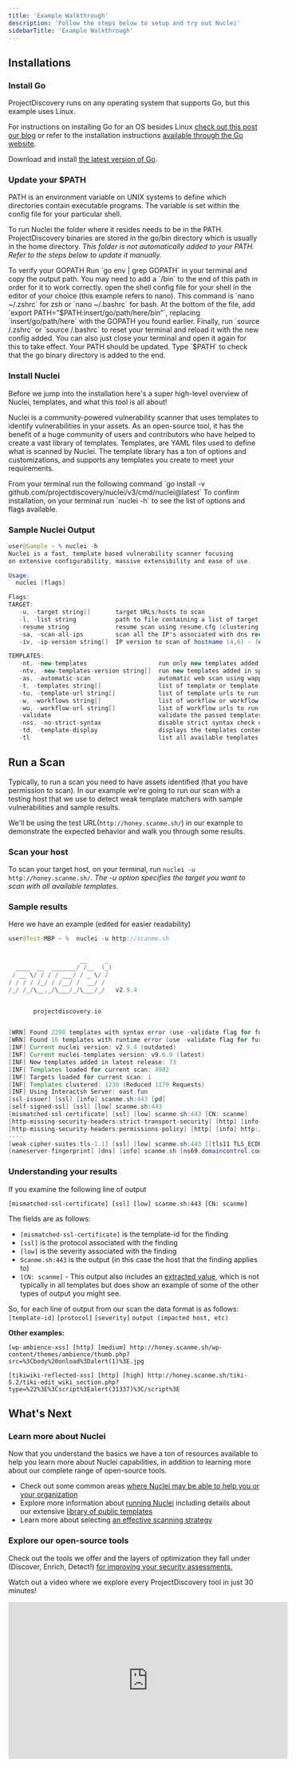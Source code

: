 ```yaml
---
title: 'Example Walkthrough'
description: 'Follow the steps below to setup and try out Nuclei'
sidebarTitle: 'Example Walkthrough'
---
```


## Installations

### Install Go

ProjectDiscovery runs on any operating system that supports Go, but this example uses Linux. 

For instructions on installing Go for an OS besides Linux [check out this post our blog](https://blog.projectdiscovery.io/getting-started-with-projectdiscovery-in-linux-and-windows/) 
or refer to the installation instructions [available through the Go website](https://go.dev/doc/install).

Download and install [the latest version of Go](https://go.dev/doc/install). 

### Update your $PATH

PATH is an environment variable on UNIX systems to define which directories contain executable programs. 
The variable is set within the config file for your particular shell.

To run Nuclei the folder where it resides needs to be in the PATH. ProjectDiscovery binaries are stored in the go/bin directory which is usually in the home directory. 
_This folder is not automatically added to your PATH. Refer to the steps below to update it manually._

<Steps>
  <Step title="Verify your GOPATH">
    To verify your GOPATH Run `go env | grep GOPATH` in your terminal and copy the output path. 
    You may need to add a `/bin` to the end of this path in order for it to work correctly. 
  </Step>
  <Step title="Open your shell config file">
    open the shell config file for your shell in the editor of your choice (this example refers to nano). This command is `nano ~/.zshrc` for zsh or `nano ~/.bashrc` for bash. 
    At the bottom of the file, add `export PATH=”$PATH:insert/go/path/here/bin”`, replacing `insert/go/path/here` with the GOPATH you found earlier.
  </Step>
  <Step title="Reset your terminal">
    Finally, run `source /.zshrc` or `source /.bashrc` to reset your terminal and reload it with the new config added. 
    You can also just close your terminal and open it again for this to take effect.
  </Step>
  <Step title="Verify your updated PATH">
    Your PATH should be updated. 
    Type `$PATH` to check that the go binary directory is added to the end.
  </Step>
</Steps>

### Install Nuclei

Before we jump into the installation here's a super high-level overview of Nuclei, templates, and what this tool is all about!

Nuclei is a community-powered vulnerability scanner that uses templates to identify vulnerabilities in your assets. 
As an open-source tool, it has the benefit of a huge community of users and contributors who have helped to create a vast library of templates. 
Templates, are YAML files used to define what is scanned by Nuclei. The template library has a ton of options and customizations, and supports any templates you create to meet your requirements.

<Steps>
  <Step title="Install Nuclei with Go">
    From your terminal run the following command `go install -v github.com/projectdiscovery/nuclei/v3/cmd/nuclei@latest`
  </Step>
  <Step title="Confirm installation">
    To confirm installation, on your terminal  run `nuclei -h` to see the list of options and flags available.
  </Step>
</Steps>

### Sample Nuclei Output

```java
user@Sample ~ % nuclei -h
Nuclei is a fast, template based vulnerability scanner focusing
on extensive configurability, massive extensibility and ease of use.

Usage:
  nuclei [flags]

Flags:
TARGET:
   -u, -target string[]       target URLs/hosts to scan
   -l, -list string           path to file containing a list of target URLs/hosts to scan (one per line)
   -resume string             resume scan using resume.cfg (clustering will be disabled)
   -sa, -scan-all-ips         scan all the IP's associated with dns record
   -iv, -ip-version string[]  IP version to scan of hostname (4,6) - (default 4)

TEMPLATES:
   -nt, -new-templates                    run only new templates added in latest nuclei-templates release
   -ntv, -new-templates-version string[]  run new templates added in specific version
   -as, -automatic-scan                   automatic web scan using wappalyzer technology detection to tags mapping
   -t, -templates string[]                list of template or template directory to run (comma-separated, file)
   -tu, -template-url string[]            list of template urls to run (comma-separated, file)
   -w, -workflows string[]                list of workflow or workflow directory to run (comma-separated, file)
   -wu, -workflow-url string[]            list of workflow urls to run (comma-separated, file)
   -validate                              validate the passed templates to nuclei
   -nss, -no-strict-syntax                disable strict syntax check on templates
   -td, -template-display                 displays the templates content
   -tl                                    list all available templates
   ```

## Run a Scan

Typically, to run a scan you need to have assets identified (that you have permission to scan). 
In our example we're going to run our scan with a testing host that we use to detect weak template matchers with sample vulnerabilities and sample results. 

We'll be using the test URL(`http://honey.scanme.sh/`) in our example to demonstrate the expected behavior and walk you through some results. 

### Scan your host
To scan your target host, on your terminal, run `nuclei -u http://honey.scanme.sh/`. 
_The -u option specifies the target you want to scan with all available templates._ 

### Sample results
Here we have an example (edited for easier readability) 

```java
user@Test-MBP ~ %  nuclei -u http://scanme.sh


                    __     _
  ____  __  _______/ /__  (_)
 / __ \/ / / / ___/ / _ \/ /
/ / / / /_/ / /__/ /  __/ /
/_/ /_/\__,_/\___/_/\___/_/   v2.9.4


       projectdiscovery.io


[WRN] Found 2298 templates with syntax error (use -validate flag for further examination)
[WRN] Found 16 templates with runtime error (use -validate flag for further examination)
[INF] Current nuclei version: v2.9.4 (outdated)
[INF] Current nuclei-templates version: v9.6.9 (latest)
[INF] New templates added in latest release: 73
[INF] Templates loaded for current scan: 4982
[INF] Targets loaded for current scan: 1
[INF] Templates clustered: 1230 (Reduced 1179 Requests)
[INF] Using Interactsh Server: oast.fun
[ssl-issuer] [ssl] [info] scanme.sh:443 [pd]
[self-signed-ssl] [ssl] [low] scanme.sh:443
[mismatched-ssl-certificate] [ssl] [low] scanme.sh:443 [CN: scanme]
[http-missing-security-headers:strict-transport-security] [http] [info] http://scanme.sh
[http-missing-security-headers:permissions-policy] [http] [info] http://scanme.sh
----
[weak-cipher-suites:tls-1.1] [ssl] [low] scanme.sh:443 [[tls11 TLS_ECDHE_ECDSA_WITH_AES_128_CBC_SHA]]
[nameserver-fingerprint] [dns] [info] scanme.sh [ns69.domaincontrol.com.,ns70.domaincontrol.com.]
```
### Understanding your results

If you examine the following line of output

`[mismatched-ssl-certificate] [ssl] [low] scanme.sh:443 [CN: scanme]`

The fields are as follows:
 - `[mismatched-ssl-certificate]` is the template-id for the finding
 - `[ssl]` is the protocol associated with the finding
 - `[low]` is the severity associated with the finding
 - `Scanme.sh:443` is the output (in this case the host that the finding applies to)
 - `[CN: scanme]` - This output also includes an [extracted value](https://docs.projectdiscovery.io/templates/reference/extractors), which is not typically in all templates but does show an example of some of the other types of output you might see. 


So, for each line of output from our scan the data format is as follows:
`[template-id]` `[protocol]` `[severity]` `output (impacted host, etc)`


**Other examples:** 
```
[wp-ambience-xss] [http] [medium] http://honey.scanme.sh/wp-content/themes/ambience/thumb.php?src=%3Cbody%20onload%3Dalert(1)%3E.jpg
```
```
[tikiwiki-reflected-xss] [http] [high] http://honey.scanme.sh/tiki-5.2/tiki-edit_wiki_section.php?type=%22%3E%3Cscript%3Ealert(31337)%3C/script%3E
```

## What's Next

### Learn more about Nuclei
Now that you understand the basics we have a ton of resources available to help you learn more about Nuclei capabilities, 
in addition to learning more about our complete range of open-source tools. 

 - Check out some common areas [where Nuclei may be able to help you or your organization](https://docs.projectdiscovery.io/tools/nuclei/overview#where-to-use-nuclei)
 - Explore more information about [running Nuclei](https://docs.projectdiscovery.io/tools/nuclei/running) including details about our extensive [library of public templates](https://docs.projectdiscovery.io/tools/nuclei/running#public-templates)
- Learn more about selecting [an effective scanning strategy](https://docs.projectdiscovery.io/tools/nuclei/running#which-scan-strategy-to-use)

### Explore our open-source tools

Check out the tools we offer and the layers of optimization they fall under (Discover, Enrich, Detect!) [for improving your security assessments.](https://docs.projectdiscovery.io/tools/index) 

Watch out a video where we explore every ProjectDiscovery tool in just 30 minutes!
<iframe
  width="560"
  height="315"
  src="https://www.youtube.com/watch?v=cBkfk0VbvLw"
  title="YouTube video player"
  frameborder="0"
  allow="accelerometer; autoplay; clipboard-write; encrypted-media; gyroscope; picture-in-picture"
  allowFullScreen
></iframe>

